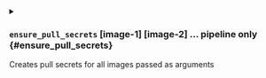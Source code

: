 

<details className="config-field -function" data-expandable="true">
<summary>

### `ensure_pull_secrets` <span className="config-field-type">[image-1] [image-2] ...</span> <span className="config-field-enum"></span> <span className="config-field-default -return"></span> <span className="config-field-required" data-required="true">pipeline only</span>  {#ensure_pull_secrets}

Creates pull secrets for all images passed as arguments

</summary>

<PartialSet />
<PartialSetstring />
<PartialFrom />
<PartialFromfile />
<PartialAll />


</details>
